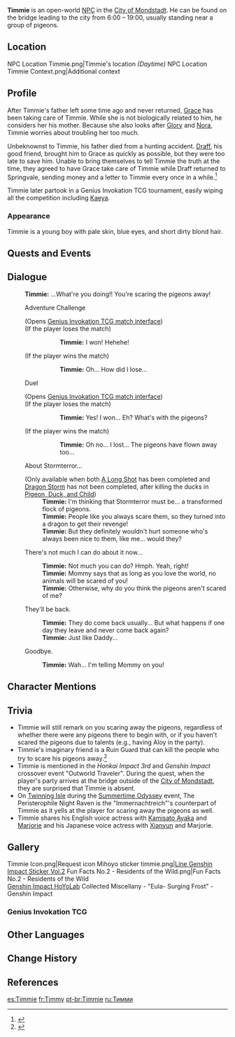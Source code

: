 {{Character Infobox
|image            = NPC Timmie.png
|region           = Mondstadt
|location         = Mondstadt
|voiceEN          = {{w|Erica Mendez}}<ref>YouTube: [https://youtu.be/NkR-C694T8k?t=2222 EN VA Self Announcement] (Timestamp: 36m 42s)</ref>
|voiceJP          = [http://amuleto.jp/talents/nakatomimana.html Nakatomi Mana ({{ja|中臣 真菜}})]<ref>Twitter: [https://twitter.com/nakatommy_mana/status/1327053670962262016 JP VA Self Announcement]</ref>
|type             = Open-World NPC
}}
'''Timmie''' is an open-world [[NPC]] in the [[City of Mondstadt]]. He can be found on the bridge leading to the city from 6:00 – 19:00, usually standing near a group of pigeons.

==Location==
<gallery>
NPC Location Timmie.png|Timmie's location ''(Daytime)''
NPC Location Timmie Context.png|Additional context
</gallery>

==Profile==
After Timmie's father left some time ago and never returned, [[Grace]] has been taking care of Timmie. While she is not biologically related to him, he considers her his mother. Because she also looks after [[Glory]] and [[Nora]], Timmie worries about troubling her too much.

Unbeknownst to Timmie, his father died from a hunting accident. [[Draff]], his good friend, brought him to Grace as quickly as possible, but they were too late to save him. Unable to bring themselves to tell Timmie the truth at the time, they agreed to have Grace take care of Timmie while Draff returned to Springvale, sending money and a letter to Timmie every once in a while.<ref>{{Ref/Quest|A Boy's Letter}}</ref>

Timmie later partook in a Genius Invokation TCG tournament, easily wiping all the competition including [[Kaeya]].

===Appearance===
Timmie is a young boy with pale skin, blue eyes, and short dirty blond hair.

==Quests and Events==
{{Quests and Events}}

==Dialogue==
{{Dialogue Start}}
:'''Timmie:''' ...What're you doing!! You're scaring the pigeons away!
:{{DIcon|TCG}} Adventure Challenge
:;(Opens [[Genius Invokation TCG/Stage/Timmie/A Tale of Two Hilichurls|Genius Invokation TCG match interface]])
:;(If the player loses the match)
:::'''Timmie:''' I won! Hehehe!
:;(If the player wins the match)
:::'''Timmie:''' Oh... How did I lose...
:{{DIcon|TCG}} Duel
:;(Opens [[Genius Invokation TCG/Stage/Timmie/Duel: Timmie|Genius Invokation TCG match interface]])
:;(If the player loses the match)
:::'''Timmie:''' Yes! I won... Eh? What's with the pigeons?
:;(If the player wins the match)
:::'''Timmie:''' Oh no... I lost... The pigeons have flown away too...
:{{DIcon}} About Stormterror...
:;(Only available when both [[A Long Shot]] has been completed and [[Dragon Storm]] has not been completed, after killing the ducks in [[Pigeon, Duck, and Child]])
::'''Timmie:''' I'm thinking that Stormterror must be... a transformed flock of pigeons.
::'''Timmie:''' People like you always scare them, so they turned into a dragon to get their revenge!
::'''Timmie:''' But they definitely wouldn't hurt someone who's always been nice to them, like me... would they?
:{{DIcon}} There's not much I can do about it now...
::'''Timmie:''' Not much you can do? Hmph. Yeah, right!
::'''Timmie:''' Mommy says that as long as you love the world, no animals will be scared of you!
::'''Timmie:''' Otherwise, why do you think the pigeons aren't scared of me?
:{{DIcon}} They'll be back.
::'''Timmie:''' They do come back usually... But what happens if one day they leave and never come back again?
::'''Timmie:''' Just like Daddy...
:{{DIcon}} Goodbye.
::'''Timmie:''' Wah... I'm telling Mommy on you!
{{Dialogue End}}

==Character Mentions==
{{Character Mentions}}

==Trivia==
* Timmie will still remark on you scaring away the pigeons, regardless of whether there were any pigeons there to begin with, or if you haven't scared the pigeons due to talents (e.g., having Aloy in the party).
* Timmie's imaginary friend is a Ruin Guard that can kill the people who try to scare his pigeons away.<ref>{{Ref/Quest|A Child's Secret}}</ref>
* Timmie is mentioned in the ''Honkai Impact 3rd'' and ''Genshin Impact'' crossover event "Outworld Traveler". During the quest, when the player's party arrives at the bridge outside of the [[City of Mondstadt]], they are surprised that Timmie is absent.
* On [[Twinning Isle/2.8|Twinning Isle]] during the [[Summertime Odyssey]] event, The Peristerophile Night Raven is the "Immernachtreich"'s counterpart of Timmie as it yells at the player for scaring away the pigeons as well.
* Timmie shares his English voice actress with [[Kamisato Ayaka]] and [[Marjorie]] and his Japanese voice actress with [[Xianyun]] and Marjorie.

==Gallery==
<gallery>
Timmie Icon.png|Request icon
Mihoyo sticker timmie.png|[https://store.line.me/stickershop/product/14369332/en Line Genshin Impact Sticker Vol.2]
Fun Facts No.2 - Residents of the Wild.png|Fun Facts No.2 - Residents of the Wild<br>[https://www.hoyolab.com/article/10941|Official Genshin Impact HoYoLab]
Collected Miscellany - "Eula- Surging Frost" - Genshin Impact
</gallery>

===Genius Invokation TCG===
{{Genius Invokation TCG Cards by Featured Gallery}}

==Other Languages==
{{Other Languages|default_hidden = 1
|en      = Timmie
|zhs     = 提米
|zhs_rm  = Tímǐ
|zht     = 提米
|zht_rm  = Tímǐ
|ja      = ティミー
|ja_rm   = Timii
|ko      = 티미
|es      = Timmie
|fr      = Timmy
|ru      = Тимми
|th      = Timmie
|vi      = Timmie
|de      = Timmie
|id      = Timmie
|pt      = Timmie
|tr      = Timmie
|it      = Timmie
}}

==Change History==
{{Change History|1.0}}

==References==
{{Reflist}}

[[es:Timmie]]
[[fr:Timmy]]
[[pt-br:Timmie]]
[[ru:Тимми]]